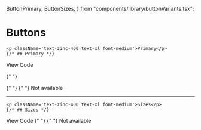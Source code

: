   ButtonPrimary,
  ButtonSizes,
} from "components/library/buttonVariants.tsx";

# Buttons
    <p className='text-zinc-400 text-xl font-medium'>Primary</p>
    {/* ## Primary */}

<Tab defaultValue="view" >
  <TabsList>
    <TabsTrigger value="view">View</TabsTrigger>
    <TabsTrigger value="code">Code</TabsTrigger>
  </TabsList>

{" "}

<TabsContent value="view">
  {" "}
  <ButtonPrimary />
</TabsContent>
<TabsContent value="code">
  {" "}
  <Tabs items={["HTML", "JSX", "TSX"]}>
    <Tabs.Tab>
      <ButtonPrimaryHTML />
    </Tabs.Tab>
    <Tabs.Tab>
      <ButtonPrimaryJSX />
    </Tabs.Tab>
    <Tabs.Tab>Not available</Tabs.Tab>
  </Tabs>
</TabsContent>

</Tab>

---

    <p className='text-zinc-400 text-xl font-medium'>Sizes</p>
    {/* ## Sizes */}

<Tab defaultValue="view">
  <TabsList>
    <TabsTrigger value="view">View</TabsTrigger>
    <TabsTrigger value="code">Code</TabsTrigger>
  </TabsList>
  <TabsContent value="view">
    {" "}
    <ButtonSizes />
  </TabsContent>
  <TabsContent value="code">
    {" "}
    <Tabs items={["HTML", "JSX", "TSX"]}>
      <Tabs.Tab>
        <ButtonSizesHTML />
      </Tabs.Tab>
      <Tabs.Tab>
        <ButtonSizesJSX />
      </Tabs.Tab>
      <Tabs.Tab>Not available</Tabs.Tab>
    </Tabs>
  </TabsContent>
</Tab>
